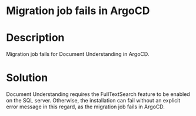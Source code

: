 ﻿# Migration job fails in ArgoCD

# Description

Migration job fails for Document Understanding in ArgoCD.

# Solution

Document Understanding requires the FullTextSearch feature to be enabled on the SQL server. Otherwise, the installation can fail without an explicit error message in this regard, as the migration job fails in ArgoCD.
